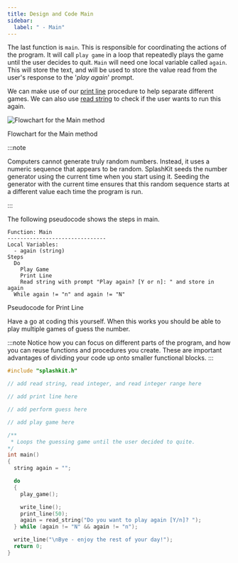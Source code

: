 ```yaml
---
title: Design and Code Main
sidebar:
  label: " - Main"
---
```


The last function is `main`. This is responsible for coordinating the actions of the program. It will call `play game` in a loop that repeatedly plays the game until the user decides to quit. `Main` will need one local variable called `again`. This will store the text, and will be used to store the value read from the user's response to the '*play again*' prompt.

We can make use of our [print line](/book/part-2-organised-code/2-organising-code/1-tour/00-1-explore-procedures) procedure to help separate different games. We can also use [read string](/book/part-2-organised-code/2-organising-code/1-tour/00-2-explore-functions) to check if the user wants to run this again.

![Flowchart for the Main method](./images/guess-that-number-main-flowchart.png)
<div class="caption">Flowchart for the Main method</div>

:::note

Computers cannot generate truly random numbers. Instead, it uses a numeric sequence that appears to be random. SplashKit seeds the number generator using the current time when you start using it. Seeding the generator with the current time ensures that this random sequence starts at a different value each time the program is run.

:::

The following pseudocode shows the steps in main.

```text
Function: Main
-------------------------------
Local Variables:
  - again (string)
Steps
  Do
    Play Game
    Print Line
    Read string with prompt "Play again? [Y or n]: " and store in again
  While again != "n" and again != "N"
```

<div class="caption">Pseudocode for Print Line</div>

Have a go at coding this yourself. When this works you should be able to play multiple games of guess the number.

:::note
Notice how you can focus on different parts of the program, and how you can reuse functions and procedures you create. These are important advantages of dividing your code up onto smaller functional blocks.
:::

<Accordion>
  <AccordionItem
    header="Main for the guessing game"
  >

```cpp
#include "splashkit.h"

// add read string, read integer, and read integer range here

// add print line here

// add perform guess here

// add play game here

/**
 * Loops the guessing game until the user decided to quite.
*/
int main()
{
  string again = "";

  do
  {
    play_game();

    write_line();
    print_line(50);
    again = read_string("Do you want to play again [Y/n]? ");
  } while (again != "N" && again != "n");

  write_line("\nBye - enjoy the rest of your day!");
  return 0;
}
```

  </AccordionItem>
</Accordion>

